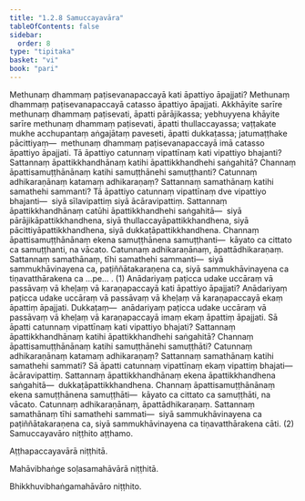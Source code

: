 ```yaml
---
title: "1.2.8 Samuccayavāra"
tableOfContents: false
sidebar:
  order: 8
type: "tipitaka"
basket: "vi"
book: "pari"
---
```



<DynamicBreadcrumb />

<Division number="200" book="pari" bookNo="5" page="94">

<Paragraph number="658" book="pari">
Methunaṃ dhammaṃ paṭisevanapaccayā kati āpattiyo āpajjati? Methunaṃ dhammaṃ paṭisevanapaccayā catasso āpattiyo āpajjati. Akkhāyite sarīre methunaṃ dhammaṃ paṭisevati, āpatti pārājikassa; yebhuyyena khāyite sarīre methunaṃ dhammaṃ paṭisevati, āpatti thullaccayassa; vaṭṭakate mukhe acchupantaṃ aṅgajātaṃ paveseti, āpatti dukkaṭassa; jatumaṭṭhake pācittiyaṃ—  methunaṃ dhammaṃ paṭisevanapaccayā imā catasso āpattiyo āpajjati. Tā āpattiyo catunnaṃ vipattīnaṃ kati vipattiyo bhajanti? Sattannaṃ āpattikkhandhānaṃ katihi āpattikkhandhehi saṅgahitā? Channaṃ āpattisamuṭṭhānānaṃ katihi samuṭṭhānehi samuṭṭhanti? Catunnaṃ adhikaraṇānaṃ katamaṃ adhikaraṇaṃ? Sattannaṃ samathānaṃ katihi samathehi sammanti? Tā āpattiyo catunnaṃ vipattīnaṃ dve vipattiyo bhajanti—  siyā sīlavipattiṃ siyā ācāravipattiṃ. Sattannaṃ āpattikkhandhānaṃ catūhi āpattikkhandhehi saṅgahitā—  siyā pārājikāpattikkhandhena, siyā thullaccayāpattikkhandhena, siyā pācittiyāpattikkhandhena, siyā dukkaṭāpattikkhandhena. Channaṃ āpattisamuṭṭhānānaṃ ekena samuṭṭhānena samuṭṭhanti—  kāyato ca cittato ca samuṭṭhanti, na vācato. Catunnaṃ adhikaraṇānaṃ, āpattādhikaraṇaṃ. Sattannaṃ samathānaṃ, tīhi samathehi sammanti—  siyā sammukhāvinayena ca, paṭiññātakaraṇena ca, siyā sammukhāvinayena ca tiṇavatthārakena ca …pe… . (1)
</Paragraph>

<Paragraph number="659" book="pari">
Anādariyaṃ paṭicca udake uccāraṃ vā passāvaṃ vā kheḷaṃ vā karaṇapaccayā kati āpattiyo āpajjati? Anādariyaṃ paṭicca udake uccāraṃ vā passāvaṃ vā kheḷaṃ vā karaṇapaccayā ekaṃ āpattiṃ āpajjati. Dukkaṭaṃ—  anādariyaṃ paṭicca udake uccāraṃ vā passāvaṃ vā kheḷaṃ vā karaṇapaccayā imaṃ ekaṃ āpattiṃ āpajjati. Sā āpatti catunnaṃ vipattīnaṃ kati vipattiyo bhajati? Sattannaṃ āpattikkhandhānaṃ katihi āpattikkhandhehi saṅgahitā? Channaṃ āpattisamuṭṭhānānaṃ katihi samuṭṭhānehi samuṭṭhāti? Catunnaṃ adhikaraṇānaṃ katamaṃ adhikaraṇaṃ? Sattannaṃ samathānaṃ katihi samathehi sammati? Sā āpatti catunnaṃ vipattīnaṃ ekaṃ vipattiṃ bhajati—  ācāravipattiṃ. Sattannaṃ āpattikkhandhānaṃ ekena āpattikkhandhena saṅgahitā—  dukkaṭāpattikkhandhena. Channaṃ āpattisamuṭṭhānānaṃ ekena samuṭṭhānena samuṭṭhāti—  kāyato ca cittato ca samuṭṭhāti, na vācato. Catunnaṃ adhikaraṇānaṃ, āpattādhikaraṇaṃ. Sattannaṃ samathānaṃ tīhi samathehi sammati—  siyā sammukhāvinayena ca paṭiññātakaraṇena ca, siyā sammukhāvinayena ca tiṇavatthārakena cāti. (2)

</Paragraph>
</Division>

<Paragraph number="660" type="center" book="pari">
Samuccayavāro niṭṭhito aṭṭhamo.

  
Aṭṭhapaccayavārā niṭṭhitā.

  
Mahāvibhaṅge soḷasamahāvārā niṭṭhitā.



</Paragraph>

<Paragraph number="661" type="center" book="pari">
Bhikkhuvibhaṅgamahāvāro niṭṭhito.
</Paragraph>